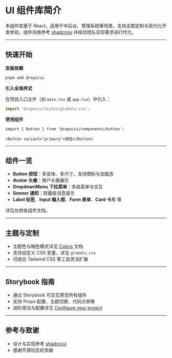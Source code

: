 
<Meta title="Intro"/>

# UI 组件库简介

本组件库基于 React，适用于中后台、管理系统等场景，支持主题定制与现代化开发体验。组件风格参考 [shadcn/ui](https://ui.shadcn.com/) 并结合团队实际需求进行优化。

---

## 快速开始

**安装依赖**

```bash
pnpm add @repo/ui
```

**引入全局样式**

在项目入口文件（如 `main.tsx` 或 `app.tsx`）中引入：

```ts
import '@repo/ui/styles/globals.css';
```

**使用组件**

```tsx
import { Button } from '@repo/ui/components/button';

<Button variant="primary">按钮</Button>
```

---

## 组件一览

- **Button 按钮**：多变体、多尺寸，支持图标与加载态
- **Avatar 头像**：用户头像展示
- **DropdownMenu 下拉菜单**：多级菜单与交互
- **Sonner 通知**：轻量级消息提示
- **Label 标签**、**Input 输入框**、**Form 表单**、**Card 卡片** 等

详见左侧各组件文档。

---

## 主题与定制

- 主题色与暗色模式详见 [Colors](/?path=/docs/colors) 文档
- 支持自定义 CSS 变量，详见 `globals.css`
- 可结合 Tailwind CSS 等工具灵活扩展

---

## Storybook 指南

- 通过 Storybook 可交互预览所有组件
- 支持 Props 配置、主题切换、代码示例等
- 进阶用法与配置详见 [Configure your project](/?path=/docs/configure-your-project)

---

## 参考与致谢

- 设计与实现参考 [shadcn/ui](https://ui.shadcn.com/)
- 感谢开源社区的贡献


